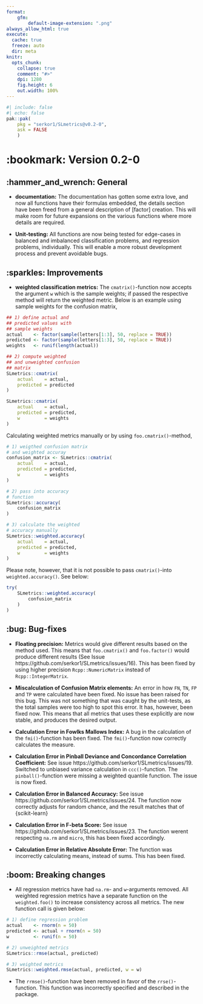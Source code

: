 ```yaml
---
format:
    gfm:
        default-image-extension: ".png"
always_allow_html: true
execute:
  cache: true
  freeze: auto
  dir: meta
knitr:
  opts_chunk:
    collapse: true
    comment: "#>"
    dpi: 1280
    fig.height: 6
    out.width: 100%
---
```


```r
#| include: false
#| echo: false
pak::pak(
    pkg = "serkor1/SLmetrics@v0.2-0", 
    ask = FALSE
    )
```

# :bookmark: Version 0.2-0

## :hammer_and_wrench: General

* **documentation:** The documentation has gotten some extra love, and now all functions have their formulas embedded, the details section have been freed from a general description of [factor] creation. This will make room for future expansions on the various functions where more details are required.

* **Unit-testing:** All functions are now being tested for edge-cases in balanced and imbalanced classification problems, and regression problems, individually. This will enable a more robust development process and prevent avoidable bugs.

## :sparkles: Improvements

* **weighted classification metrics:** The `cmatrix()`-function now accepts the argument `w` which is the sample weights; if passed the respective method will return the weighted metric. Below is an example using sample weights for the confusion matrix,

```r
## 1) define actual and 
## predicted values with
## sample weights
actual    <- factor(sample(letters[1:3], 50, replace = TRUE))
predicted <- factor(sample(letters[1:3], 50, replace = TRUE))
weights   <- runif(length(actual))

## 2) compute weighted
## and unweighted confusion
## matrix
SLmetrics::cmatrix(
    actual    = actual,
    predicted = predicted
)

SLmetrics::cmatrix(
    actual    = actual,
    predicted = predicted,
    w         = weights
)
```

Calculating weighted metrics manually or by using `foo.cmatrix()`-method,

```r
# 1) weigthed confusion matrix
# and weighted accuray
confusion_matrix <- SLmetrics::cmatrix(
    actual    = actual,
    predicted = predicted,
    w         = weights
)

# 2) pass into accuracy
# function
SLmetrics::accuracy(
    confusion_matrix
)

# 3) calculate the weighted
# accuracy manually
SLmetrics::weighted.accuracy(
    actual    = actual,
    predicted = predicted,
    w         = weights
)
```

Please note, however, that it is not possible to pass `cmatrix()`-into `weighted.accuracy()`. See below:

```r
try(
    SLmetrics::weighted.accuracy(
        confusion_matrix
    )
)
```

## :bug: Bug-fixes

* **Floating precision:** Metrics would give different results based on the method used. This means that `foo.cmatrix()` and `foo.factor()` would produce different results (See Issue https://github.com/serkor1/SLmetrics/issues/16). This has been fixed by using higher precision `Rcpp::NumericMatrix` instead of `Rcpp::IntegerMatrix`.

* **Miscalculation of Confusion Matrix elements:** An error in how `FN`, `TN`, `FP` and `TP` were calculated have been fixed. No issue has been raised for this bug. This was not something that was caught by the unit-tests, as the total samples were too high to spot this error. It has, however, been fixed now. This means that all metrics that uses these explicitly are now stable, and produces the desired output.

* **Calculation Error in Fowlks Mallows Index:** A bug in the calculation of the `fmi()`-function has been fixed. The `fmi()`-function now correctly calculates the measure.

* **Calculation Error in Pinball Deviance and Concordance Correlation Coefficient:** See issue https://github.com/serkor1/SLmetrics/issues/19. Switched to unbiased variance calculation in `ccc()`-function. The `pinball()`-function were missing a weighted quantile function. The issue is now fixed.

* **Calculation Error in Balanced Accuracy:** See issue https://github.com/serkor1/SLmetrics/issues/24. The function now correctly adjusts for random chance, and the result matches that of {scikit-learn}

* **Calculation Error in F-beta Score:** See issue https://github.com/serkor1/SLmetrics/issues/23. The function werent respecting `na.rm` and `micro`, this has been fixed accordingly.

* **Calculation Error in Relative Absolute Error:** The function was incorrectly calculating means, instead of sums. This has been fixed.

## :boom: Breaking changes

* All regression metrics have had `na.rm`- and `w`-arguments removed. All  weighted regression metrics have a separate function on the `weighted.foo()` to increase consistency across all metrics. The new function call is given below:

```r
# 1) define regression problem
actual    <- rnorm(n = 50)
predicted <- actual + rnorm(n = 50)
w         <- runif(n = 50)

# 2) unweighted metrics
SLmetrics::rmse(actual, predicted)

# 3) weighted metrics
SLmetrics::weighted.rmse(actual, predicted, w = w)
```

* The `rrmse()`-function have been removed in favor of the `rrse()`-function. This function was incorrectly specified and described in the package.